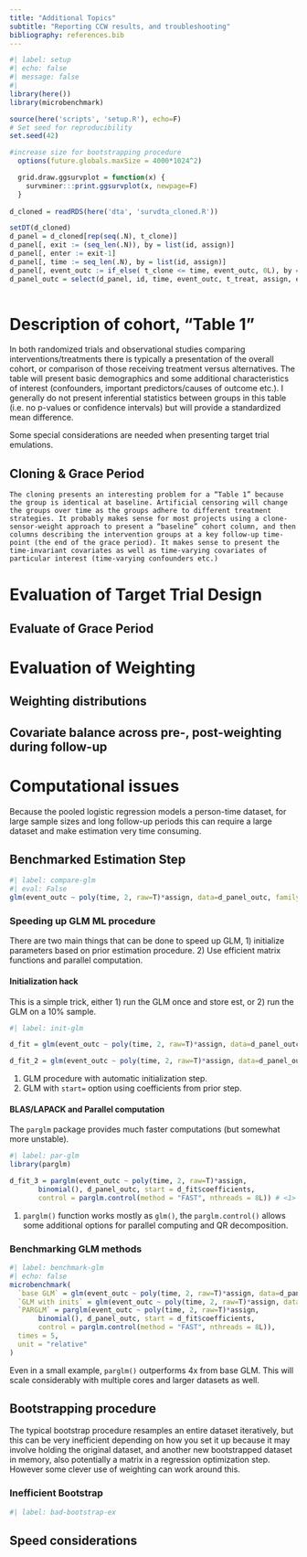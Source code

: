 ```yaml
---
title: "Additional Topics"
subtitle: "Reporting CCW results, and troubleshooting"
bibliography: references.bib
---
```


```r
#| label: setup
#| echo: false
#| message: false
#| 
library(here())
library(microbenchmark)

source(here('scripts', 'setup.R'), echo=F)
# Set seed for reproducibility
set.seed(42)

#increase size for bootstrapping procedure
  options(future.globals.maxSize = 4000*1024^2) 

  grid.draw.ggsurvplot = function(x) {
    survminer:::print.ggsurvplot(x, newpage=F)
  }
  
d_cloned = readRDS(here('dta', 'survdta_cloned.R'))

setDT(d_cloned) 
d_panel = d_cloned[rep(seq(.N), t_clone)] 
d_panel[, exit := (seq_len(.N)), by = list(id, assign)] 
d_panel[, enter := exit-1] 
d_panel[, time := seq_len(.N), by = list(id, assign)] 
d_panel[, event_outc := if_else( t_clone <= time, event_outc, 0L), by = list(id, assign)] 
d_panel_outc = select(d_panel, id, time, event_outc, t_treat, assign, enter, exit) 
    
```

# Description of cohort, “Table 1” 

In both randomized trials and observational studies comparing interventions/treatments there is typically a presentation of the overall cohort, or comparison of those receiving treatment versus alternatives. The table will present basic demographics and some additional characteristics of interest (confounders, important predictors/causes of outcome etc.). I generally do not present inferential statistics between groups in this table (i.e. no p-values or confidence intervals) but will provide a standardized mean difference. 

Some special considerations are needed when presenting target trial emulations. 

## Cloning & Grace Period  

	The cloning presents an interesting problem for a “Table 1” because the group is identical at baseline. Artificial censoring will change the groups over time as the groups adhere to different treatment strategies. It probably makes sense for most projects using a clone-sensor-weight approach to present a “baseline” cohort column, and then columns describing the intervention groups at a key follow-up time-point (the end of the grace period). It makes sense to present the time-invariant covariates as well as time-varying covariates of particular interest (time-varying confounders etc.)
	
# Evaluation of Target Trial Design  

## Evaluate of Grace Period  

# Evaluation of Weighting  

## Weighting distributions  

## Covariate balance across pre-, post-weighting during follow-up  

# Computational issues  

Because the pooled logistic regression models a person-time dataset, for large sample sizes and long follow-up periods this can require a large dataset and make estimation very time consuming.  

## Benchmarked Estimation Step  

```r
#| label: compare-glm
#| eval: False 
glm(event_outc ~ poly(time, 2, raw=T)*assign, data=d_panel_outc, family=binomial())
```

### Speeding up GLM ML procedure  

There are two main things that can be done to speed up GLM, 1) initialize parameters based on prior estimation procedure. 2) Use efficient matrix functions and parallel computation.  

#### Initialization hack  

This is a simple trick, either 1) run the GLM once and store est, or 2) run the GLM on a 10% sample.  

```r
#| label: init-glm

d_fit = glm(event_outc ~ poly(time, 2, raw=T)*assign, data=d_panel_outc, family=binomial()) # <1>

d_fit_2 = glm(event_outc ~ poly(time, 2, raw=T)*assign, data=d_panel_outc, family=binomial(), start = d_fit$coefficients) # <2>

```

1. GLM procedure with automatic initialization step.
2. GLM with `start=` option using coefficients from prior step.  

#### BLAS/LAPACK and Parallel computation  

The `parglm` package provides much faster computations (but somewhat more unstable).  

```r
#| label: par-glm
library(parglm)

d_fit_3 = parglm(event_outc ~ poly(time, 2, raw=T)*assign, 
       binomial(), d_panel_outc, start = d_fit$coefficients,
       control = parglm.control(method = "FAST", nthreads = 8L)) # <1>
```

1. `parglm()` function works mostly as `glm()`, the `parglm.control()` allows some additional options for parallel computing and QR decomposition.  

### Benchmarking GLM methods  

```r
#| label: benchmark-glm
#| echo: false
microbenchmark(
  `base GLM` = glm(event_outc ~ poly(time, 2, raw=T)*assign, data=d_panel_outc, family=binomial()),
  `GLM with inits` = glm(event_outc ~ poly(time, 2, raw=T)*assign, data=d_panel_outc, family=binomial(), start = d_fit$coefficients),
  `PARGLM` = parglm(event_outc ~ poly(time, 2, raw=T)*assign, 
       binomial(), d_panel_outc, start = d_fit$coefficients,
       control = parglm.control(method = "FAST", nthreads = 8L)),
  times = 5,
  unit = "relative"
)
```
Even in a small example, `parglm()` outperforms 4x from base GLM. This will scale considerably with multiple cores and larger datasets as well.  

## Bootstrapping procedure  

The typical bootstrap procedure resamples an entire dataset iteratively, but this can be very inefficient depending on how you set it up because it may involve holding the original dataset, and another new bootstrapped dataset in memory, also potentially a matrix in a regression optimization step. However some clever use of weighting can work around this.  

### Inefficient Bootstrap  

```r
#| label: bad-bootstrap-ex

```


## Speed considerations  


